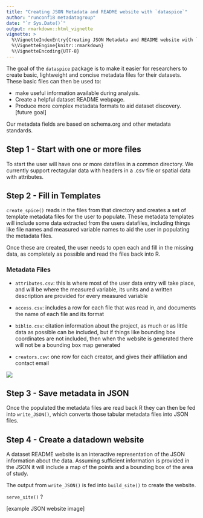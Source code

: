 ```yaml
---
title: "Creating JSON Metadata and README website with `dataspice`"
author: "runconf18 metadatagroup"
date: "`r Sys.Date()`"
output: rmarkdown::html_vignette
vignette: >
  %\VignetteIndexEntry{Creating JSON Metadata and README website with `dataspice`}
  %\VignetteEngine{knitr::rmarkdown}
  %\VignetteEncoding{UTF-8}
---
```


The goal of the `dataspice` package is to make it easier for researchers to create basic, lightweight and concise metadata files for their datasets. These basic files can then be used to:

 -   make useful information available during analysis.
 -   Create a helpful dataset README webpage.
 -   Produce more complex metadata formats to aid dataset discovery. [future goal]

Our metadata fields are based on schema.org and other metadata standards.

## Step 1 - Start with one or more files
To start the user will have one or more datafiles in a common directory. We currently support rectagular data with headers in a .csv file or spatial data with attributes. 

## Step 2 - Fill in Templates

`create_spice()` reads in the files from that directory and creates a set of template metadata files for the user to populate. These metadata templates will include some data extracted from the users datafiles, including things like file names and measured variable names to aid the user in populating the metadata files. 

Once these are created, the user needs to open each and fill in the missing data, as completely as possible and read the files back into R.

### Metadata Files

- `attributes.csv`: this is where most of the user data entry will take place, and will be where the measured variable, its units and a written description are provided for every measured variable

- `access.csv`: includes a row for each file that was read in, and documents the name of each file and its format
  
- `biblio.csv`: citation information about the project, as much or as little data as possible can be included, but if things like bounding box coordinates are not included, then when the website is generated there will not be a bounding box map generated
  
- `creators.csv`: one row for each creator, and gives their affiliation and contact email

![](https://user-images.githubusercontent.com/6106733/40335756-444642e0-5d1a-11e8-8c33-0d3053441a79.png)

## Step 3 - Save metadata in JSON 

Once the populated the metadata files are read back R they can then be fed into `write_JSON()`, which converts those tabular metadata files into JSON files. 

## Step 4 - Create a datadown website

A dataset README website is an interactive representation of the JSON information about the data. Assuming sufficient information is provided in the JSON it will include a map of the points and a bounding box of the area of study. 

The output from `write_JSON()` is fed into `build_site()` to create the website.

`serve_site()` ?

[example JSON website image]


